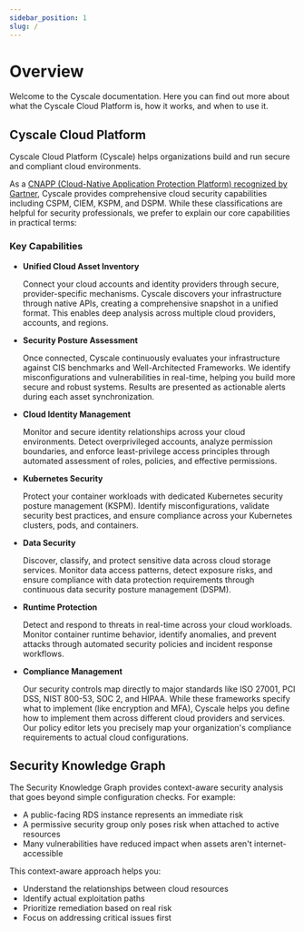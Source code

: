 ```yaml
---
sidebar_position: 1
slug: /
---
```



# Overview

Welcome to the Cyscale documentation. Here you can find out more about what the Cyscale Cloud Platform is, how it works, and when to use it.

## Cyscale Cloud Platform

Cyscale Cloud Platform (Cyscale) helps organizations build and run secure and compliant cloud environments.

As a [CNAPP (Cloud-Native Application Protection Platform) recognized by Gartner](https://www.gartner.com/doc/reprints?id=1-2I6V52K2&ct=240726), Cyscale provides comprehensive cloud security capabilities including CSPM, CIEM, KSPM, and DSPM. While these classifications are helpful for security professionals, we prefer to explain our core capabilities in practical terms:

### Key Capabilities

- **Unified Cloud Asset Inventory**

  Connect your cloud accounts and identity providers through secure, provider-specific mechanisms. Cyscale discovers your infrastructure through native APIs, creating a comprehensive snapshot in a unified format. This enables deep analysis across multiple cloud providers, accounts, and regions.

- **Security Posture Assessment**

  Once connected, Cyscale continuously evaluates your infrastructure against CIS benchmarks and Well-Architected Frameworks. We identify misconfigurations and vulnerabilities in real-time, helping you build more secure and robust systems. Results are presented as actionable alerts during each asset synchronization.

- **Cloud Identity Management**

  Monitor and secure identity relationships across your cloud environments. Detect overprivileged accounts, analyze permission boundaries, and enforce least-privilege access principles through automated assessment of roles, policies, and effective permissions.

- **Kubernetes Security**

  Protect your container workloads with dedicated Kubernetes security posture management (KSPM). Identify misconfigurations, validate security best practices, and ensure compliance across your Kubernetes clusters, pods, and containers.

- **Data Security**

  Discover, classify, and protect sensitive data across cloud storage services. Monitor data access patterns, detect exposure risks, and ensure compliance with data protection requirements through continuous data security posture management (DSPM).

- **Runtime Protection**

  Detect and respond to threats in real-time across your cloud workloads. Monitor container runtime behavior, identify anomalies, and prevent attacks through automated security policies and incident response workflows.

- **Compliance Management**

  Our security controls map directly to major standards like ISO 27001, PCI DSS, NIST 800-53, SOC 2, and HIPAA. While these frameworks specify what to implement (like encryption and MFA), Cyscale helps you define how to implement them across different cloud providers and services. Our policy editor lets you precisely map your organization's compliance requirements to actual cloud configurations.

## Security Knowledge Graph

The Security Knowledge Graph provides context-aware security analysis that goes beyond simple configuration checks. For example:

- A public-facing RDS instance represents an immediate risk
- A permissive security group only poses risk when attached to active resources
- Many vulnerabilities have reduced impact when assets aren't internet-accessible

This context-aware approach helps you:

- Understand the relationships between cloud resources
- Identify actual exploitation paths
- Prioritize remediation based on real risk
- Focus on addressing critical issues first
